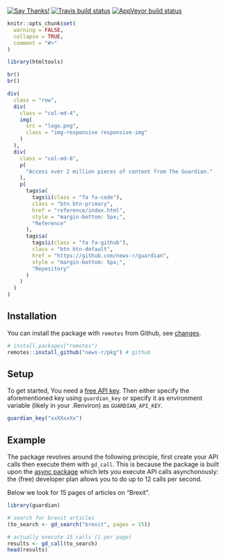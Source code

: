 <!-- badges go here -->
[![Say Thanks!](https://img.shields.io/badge/Say%20Thanks-!-1EAEDB.svg)](https://saythanks.io/to/JohnCoene)
[![Travis build status](https://travis-ci.org/news-r/guardian.svg?branch=master)](https://travis-ci.org/news-r/guardian)
[![AppVeyor build status](https://ci.appveyor.com/api/projects/status/github/news-r/guardian?branch=master&svg=true)](https://ci.appveyor.com/project/news-r/guardian)
<!-- badges: end -->

```r
knitr::opts_chunk$set(
  warning = FALSE,
  collapse = TRUE,
  comment = "#>"
)

library(htmltools)
```

```r
br()
br()

div(
  class = "row",
  div(
    class = "col-md-4",
    img(
      src = "logo.png",
      class = "img-responsive responsive-img"
    )
  ),
  div(
    class = "col-md-8",
    p(
      "Access over 2 million pieces of content from The Guardian."
    ),
    p(
      tags$a(
        tags$i(class = "fa fa-code"),
        class = "btn btn-primary",
        href = "reference/index.html",
        style = "margin-bottom: 5px;",
        "Reference"
      ),
      tags$a(
        tags$i(class = "fa fa-github"),
        class = "btn btn-default",
        href = "https://github.com/news-r/guardian",
        style = "margin-bottom: 5px;",
        "Repository"
      )
    )
  )
)
```

## Installation

You can install the package with `remotes` from Github, see [changes](news/index.html).

```r
# install.packages("remotes")
remotes::install_github("news-r/pkg") # github
```

## Setup

To get started, You need a [free API key](https://open-platform.theguardian.com/access/). Then either specify the aforementioned key using `guardian_key` or specify it as environment variable (likely in your .Renviron) as `GUARDIAN_API_KEY`.

```r
guardian_key("xxXXxxXx")
```

## Example

The package revolves around the following principle, first create your API calls then execute them with `gd_call`. This is because the package is built upon the [async package](https://github.com/r-lib/async) which lets you execute API calls asynchonously: the (free) developer plan allows you to do up to 12 calls per second. 

Below we look for 15 pages of articles on "Brexit".

```r
library(guardian)

# search for brexit articles
(to_search <- gd_search("brexit", pages = 15))

# actually execute 15 calls (1 per page)
results <- gd_call(to_search)
head(results)
```
